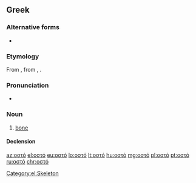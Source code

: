 ==Greek==

===Alternative forms===
* {{katharevousa|nocat=1}} {{l|el|οστούν|g=n}}

===Etymology===
From {{etyl|grc|el}} {{term|ὀστέον|tr=osteon|lang=grc}}, from {{etyl|ine-pro|el}} {{term/t|ine-pro|*h₃estH-}}, {{term/t|ine-pro|*h₃ost-}}.

===Pronunciation===
* {{IPA|[o̞ˈsto̞]|lang=el}}

===Noun===
{{el-noun|n|οστά}}

# {{context|anatomy|lang=el}} [[bone]] {{qualifier|part of skeleton}}

====Declension====
{{el-nN-ο-α-1|οστ}}

[[Category:el:Skeleton]]

[[az:οστό]]
[[el:οστό]]
[[eu:οστό]]
[[lo:οστό]]
[[lt:οστό]]
[[hu:οστό]]
[[mg:οστό]]
[[pl:οστό]]
[[pt:οστό]]
[[ru:οστό]]
[[chr:οστό]]